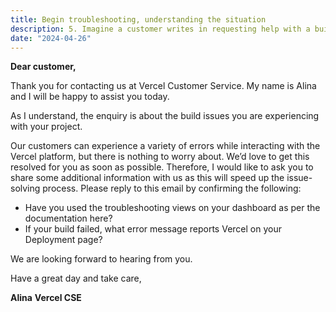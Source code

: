 ```yaml
---
title: Begin troubleshooting, understanding the situation
description: 5. Imagine a customer writes in requesting help with a build issue on a framework or technology that you've not seen before. How would you begin troubleshooting this and what questions would you ask the customer to understand the situation better?
date: "2024-04-26"
---
```


**Dear customer,**

Thank you for contacting us at Vercel Customer Service. My name is Alina and I will be happy to assist you today.

As I understand, the enquiry is about the build issues you are experiencing with your project. 

Our customers can experience a variety of errors while interacting with the Vercel platform, but there is nothing to worry about. We’d love to get this resolved for you as soon as possible. Therefore, I would like to ask you to share some additional information with us as this will speed up the issue-solving process. Please reply to this email by confirming the following:
- Have you used the troubleshooting views on your dashboard as per the documentation here?
- If your build failed, what error message reports Vercel on your Deployment page?

We are looking forward to hearing from you.

Have a great day and take care,

**Alina**
**Vercel CSE**

